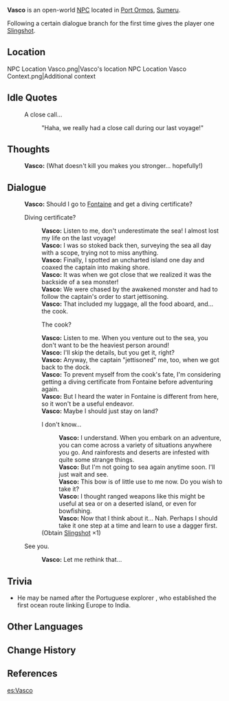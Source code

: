 {{Meta
<!-- Remove this template after adding the missing info -->
|missing_NPC_profile  = yes
}}
{{Character Infobox
|type             = Open-World NPC
|image            = NPC Vasco.png
|realname         = <!-- Optional, if different from in-game name -->
|deceased         = <!-- Past (for deceased prior to events of the game) or free response -->
|region           = Sumeru
|location         = Sumeru
|affiliation      = Adventurers' Guild
|title            = Adventurer

|ancestry         = <!-- Clan/family -->
|father           = 
|mother           = 
|spouse           = 
|sibling          = 
|child            = 
|relative         = 

|voiceEN          = [[imdb:nm8517409|Kevin Andrew Rivera]]<ref name="Kevin Andrew Rivera 2">Twitter: [https://twitter.com/KevinARiveraVO/status/1573098695708770305 EN VA Self Announcement] ([https://web.archive.org/web/20221118213241/https://twitter.com/KevinARiveraVO/status/1573098695708770305 Archived])</ref>
|voiceCN          = 
|voiceJP          = 
|dialoguereward   = {{Card|Slingshot|1}}
}}
'''Vasco''' is an open-world [[NPC]] located in [[Port Ormos]], [[Sumeru]].

Following a certain dialogue branch for the first time gives the player one [[Slingshot]].

==Location==
<gallery>
NPC Location Vasco.png|Vasco's location
NPC Location Vasco Context.png|Additional context
</gallery>
<!--
==Profile==
Detailed story/lore information goes here.
''(To be added.)''

===Appearance===
Keep appearance section short and concise. Limit to 2 paragraphs with 3-4 sentences each.
''(To be added.)''

==Quests and Events==
{{Quests and Events}}
-->
==Idle Quotes==
{{Dialogue Start}}
:{{DIcon|Idle}} A close call...
::{{A|VO Vasco 01.ogg}} "Haha, we really had a close call during our last voyage!"
{{Dialogue End}}

==Thoughts==
{{All Schemes to Know Explanation|name=Vasco}}
{{Dialogue Start}}
:{{A|VO Vasco All Schemes to Know 01.ogg}} '''Vasco:''' (What doesn't kill you makes you stronger... hopefully!)
{{Dialogue End}}

==Dialogue==
{{Dialogue Start}}
:'''Vasco:''' Should I go to [[Fontaine]] and get a diving certificate?
:{{DIcon}} Diving certificate?
::'''Vasco:''' Listen to me, don't underestimate the sea! I almost lost my life on the last voyage!
::'''Vasco:''' I was so stoked back then, surveying the sea all day with a scope, trying not to miss anything.
::'''Vasco:''' Finally, I spotted an uncharted island one day and coaxed the captain into making shore.
::'''Vasco:''' It was when we got close that we realized it was the backside of a sea monster!
::'''Vasco:''' We were chased by the awakened monster and had to follow the captain's order to start jettisoning.
::'''Vasco:''' That included my luggage, all the food aboard, and... the cook.
::{{DIcon}} The cook?
::'''Vasco:''' Listen to me. When you venture out to the sea, you don't want to be the heaviest person around!
::'''Vasco:''' I'll skip the details, but you get it, right?
::'''Vasco:''' Anyway, the captain "jettisoned" me, too, when we got back to the dock.
::'''Vasco:''' To prevent myself from the cook's fate, I'm considering getting a diving certificate from Fontaine before adventuring again.
::'''Vasco:''' But I heard the water in Fontaine is different from here, so it won't be a useful endeavor.
::'''Vasco:''' Maybe I should just stay on land?
::{{DIcon|Reward}} I don't know...
:::'''Vasco:''' I understand. When you embark on an adventure, you can come across a variety of situations anywhere you go. And rainforests and deserts are infested with quite some strange things.
:::'''Vasco:''' But I'm not going to sea again anytime soon. I'll just wait and see.
:::'''Vasco:''' This bow is of little use to me now. Do you wish to take it?
:::'''Vasco:''' I thought ranged weapons like this might be useful at sea or on a deserted island, or even for bowfishing.
:::'''Vasco:''' Now that I think about it... Nah. Perhaps I should take it one step at a time and learn to use a dagger first.
::;(Obtain [[Slingshot]] ×1)
:{{DIcon}} See you.
::'''Vasco:''' Let me rethink that...
{{Dialogue End}}
<!--
==Event Dialogue==
===Event Name===
{{Dialogue Start}}
:'''{{subst:PAGENAME}}:'''
{{Dialogue End}}
-->
==Trivia==
* He may be named after the Portuguese explorer {{w|Vasco da Gama}}, who established the first ocean route linking Europe to India.

==Other Languages==
{{Other Languages
|default_hidden = 1
|en      = Vasco
|zhs     = 维斯科
|zhs_rm  = Wéisīkē
|zht     = 維斯科
|zht_rm  = Wéisīkē
|ja      = ヴァスコ
|ja_rm   = Vasuko
|ko      = 바스코
|es      = Vasco
|fr      = Vasco
|ru      = Васко
|th      = Vasco
|vi      = Vasco
|de      = Vasco
|id      = Vasco
|pt      = Vasco
|tr      = Vasco
|it      = Vasco
}}

==Change History==
{{Change History|3.0}}

==References==
{{Reflist}}

[[es:Vasco]]